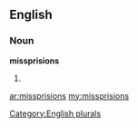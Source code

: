 ==English==

===Noun===
'''missprisions'''

# {{plural of|[[missprision]]}}

[[Category:English plurals]]

[[ar:missprisions]]
[[my:missprisions]]